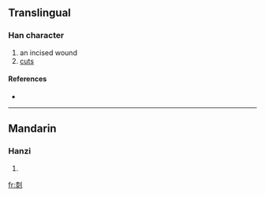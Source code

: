 ==Translingual==

===Han character===
{{Han char|rn=18|rad=刀|as=11|sn=13|four=|canj=木水中弓 (DELN)}}

# an incised wound
# [[cuts]]

====References====
* {{Han ref|kx=0143.160|hdz=10353.010|uh=34FC|ud=13564}}

----

==Mandarin==

===Hanzi===
{{cmn-hanzi|pin=[[chì]] ([[chi4]]), [[chòng]] ([[chong4]])|wg=ch'ih<sup>4</sup>, ch'ung<sup>4</sup>}}

# {{defn|Mandarin|sort=刀11}}

[[fr:㓼]]